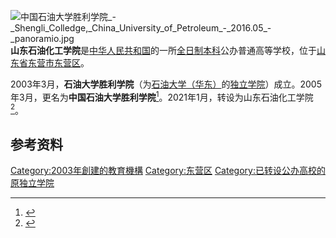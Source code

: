 [[File:中国石油大学胜利学院_-_Shengli_Colledge,_China_University_of_Petroleum_-_2016.05_-_panoramio.jpg|thumb]]
'''山东石油化工学院'''是[[中华人民共和国|中华人民共和国]]的一所[[全日制|全日制]][[本科|本科]]公办普通高等学校，位于[[山东省|山东省]][[东营市|东营市]][[东营区|东营区]]。

2003年3月，'''石油大学胜利学院'''（为[[石油大学（华东）|石油大学（华东）]]的[[独立学院|独立学院]]）成立。2005年3月，更名为'''中国石油大学胜利学院'''<ref>{{Cite web |url=https://www.slcupc.edu.cn/xsgk/xsuqjj.htm |title=学校简介-中国石油大学胜利学院 |access-date=2021-02-16 |archive-date=2021-01-18 |archive-url=https://web.archive.org/web/20210118162638/https://www.slcupc.edu.cn/xsgk/xsuqjj.htm |dead-url=no }}</ref>。2021年1月，转设为山东石油化工学院<ref>{{Cite web|title=教育部关于同意中国石油大学胜利学院转设为山东石油化工学院的函|url=http://www.moe.gov.cn/srcsite/A03/s181/202102/t20210202_512231.html|access-date=2021-06-12|date=2021-01-25|work=中华人民共和国教育部|language=zh|archive-date=2021-06-09|archive-url=https://web.archive.org/web/20210609094302/http://www.moe.gov.cn/srcsite/A03/s181/202102/t20210202_512231.html}}</ref>。

==参考资料==
{{reflist}}

{{山东高等院校}}

[[Category:2003年創建的教育機構|Category:2003年創建的教育機構]]
[[Category:东营区|Category:东营区]]
[[Category:已转设公办高校的原独立学院|Category:已转设公办高校的原独立学院]]